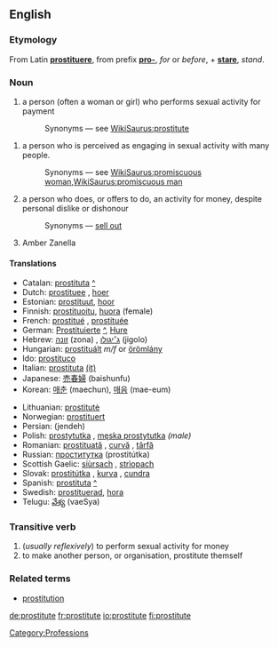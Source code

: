 ==English==


===Etymology===
From Latin '''[[prostituere]]''', from prefix '''[[pro-]]''', ''for'' or ''before'', + '''[[stare]]''', ''stand''.

===Noun===
{{en-noun-reg}}

#a person (often a woman or girl) who performs sexual activity for payment
#:Synonyms — see [[WikiSaurus:prostitute]]
[[Category:Professions]]
#a person who is perceived as engaging in sexual activity with many people.
#:Synonyms — see [[WikiSaurus:promiscuous woman]],[[WikiSaurus:promiscuous man]]
#a person who does, or offers to do, an activity for money, despite personal dislike or dishonour
#:Synonyms — [[sell out]]
#Amber Zanella

==== Translations ====
{{top}}
*Catalan: [[prostituta]] {{f}} [[:ca:prostituta|^]] 
*Dutch: [[prostituee]] {{f}}, [[hoer]] {{f}}
*Estonian: [[prostituut]], [[hoor]]
*Finnish: [[prostituoitu]], [[huora]] (female)
*French: [[prostitué]] {{m}}, [[prostituée]] {{f}}
*German: [[Prostituierte]] {{f}} [[:de:Prostituierte|^]], [[Hure]] {{f}}
*Hebrew: [[זונה]] (zona) {{f}}, [[ג׳יגולו]] (jigolo) {{m}}
*Hungarian: [[prostituált]] ''m/f'' or [[örömlány]] {{f}}
*Ido: [[prostituco]]
*Italian: [[prostituta]] {{f}} [[:it:prostituta|(it)]] 
*Japanese: [[売春婦]] (baishunfu)
*Korean: [[매춘]] (maechun), [[매음]] (mae-eum)
{{mid}}
*Lithuanian: [[prostitutė]] {{f}}
*Norwegian: [[prostituert]] {{m}}
*Persian: {{FAchar|[[جنده]]}} (jendeh)
*Polish: [[prostytutka]] {{f}}, [[męska prostytutka]] ''(male)''
*Romanian: [[prostituată]] {{f}}, [[curvă]] {{f}}, [[târfă]] {{f}}
*Russian: [[проститутка]] (prostitútka) {{f}}
*Scottish Gaelic: [[siùrsach]] {{f}}, [[strìopach]] {{f}}
*Slovak: [[prostitútka#Slovak|prostitútka]] {{f}}, [[kurva#Slovak|kurva]] {{f}}, [[cundra#Slovak|cundra]] {{f}}
*Spanish: [[prostituta]] {{f}} [[:es:prostituta|^]]
*Swedish: [[prostituerad]], [[hora]]
*Telugu: [[వేశ్య]] (vaeSya)
{{bottom}}

===Transitive verb===
{{en-infl-reg-other-e|prostitut|e}}

# (''usually reflexively'') to perform sexual activity for money
#to make another person, or organisation, prostitute themself

===Related terms===
*[[prostitution]]

[[de:prostitute]]
[[fr:prostitute]]
[[io:prostitute]]
[[fi:prostitute]]